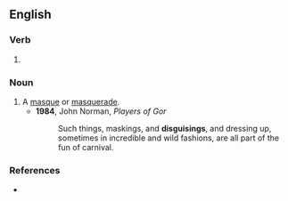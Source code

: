 ==English==
{{Webster 1913}}

===Verb===
{{head|en|present participle}}

# {{present participle of|disguise|lang=en|nocat=1}}

===Noun===
{{en-noun}}

# A [[masque]] or [[masquerade]].
#* '''1984''', John Norman, ''Players of Gor''
#*: Such things, maskings, and '''disguisings''', and dressing up, sometimes in incredible and wild fashions, are all part of the fun of carnival.

===References===
* {{R:Webster 1913|disguising}}